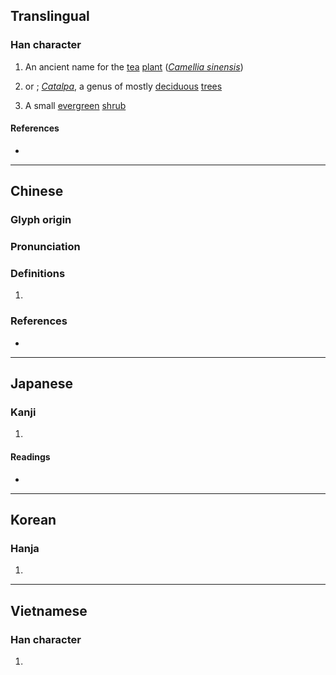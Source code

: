{{also|槚}}
{{character info/new}}
==Translingual==

===Han character===
{{Han char|rn=75|rad=木|as=13|sn=17|four=41986|canj=DMWC|ids=⿰木賈}}

# An ancient name for the [[tea]] [[plant]] (''[[Camellia sinensis]]'')
# {{taxlink|Catalpa bungei|species|noshow=1}} or {{vern|Manchurian catalpa}}; ''[[Catalpa]]'', a genus of mostly [[deciduous]] [[tree]]s
# A small [[evergreen]] [[shrub]] {{gloss|{{taxlink|Mallotus japonicus|species|noshow=1}}}}

====References====
* {{Han ref|kx=0557.150|dkj=15680|dj=0946.210|hdz=21300.040|uh=6A9F|ud=27295|bh=ECF8|bd=60664}}

----

==Chinese==
{{zh-forms|s=槚}}

===Glyph origin===
{{Han etym}}

===Pronunciation===
{{zh-pron
|m=jiǎ
|c=gaa2
|mc=y
|oc=y
|cat=
}}

===Definitions===
{{zh-hanzi}}

# {{rfdef|zh}}

===References===
* {{R:twedu|B01860}}

----

==Japanese==

===Kanji===
{{ja-kanji|grade=|rs=木13}}

# {{defn|lang=ja|sort=木13}}

====Readings====
* {{ja-readings|on=[[か]] (ka), [[け]] (ke)|kun=[[ひさぎ]] (hisagi)}}

----

==Korean==

===Hanja===
{{ko-hanja|hangeul=가|eumhun=|rv=ga|mr=ka|y=ka}}

# {{defn|lang=ko|sort=木13}}

----

==Vietnamese==

===Han character===
{{vi-readings|rs=木13| hanviet = giả}}

# {{defn|lang=vi|sort=木13}}

{{cln|vi|Han tu}}